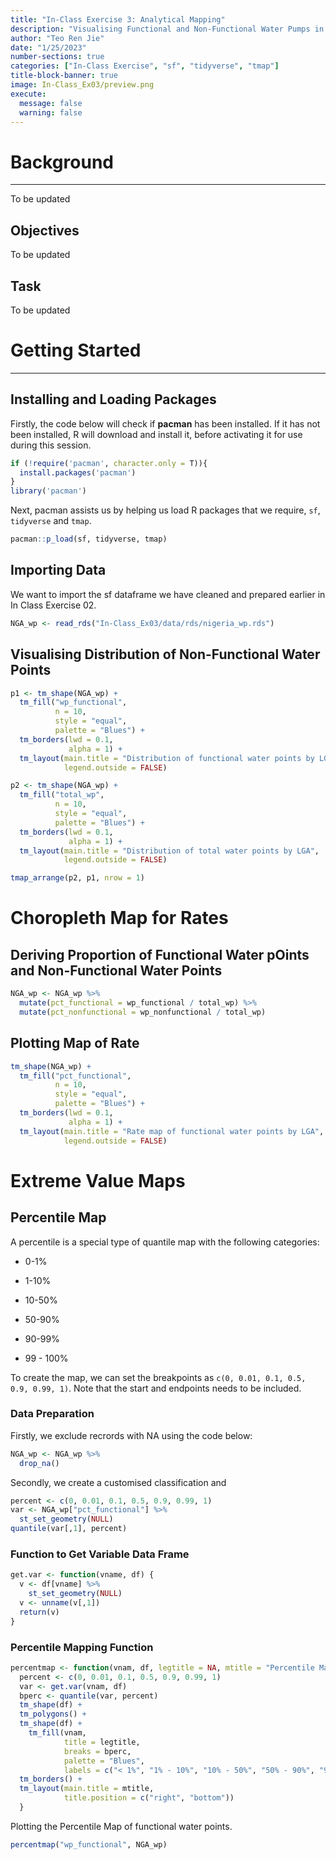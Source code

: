 ```yaml
---
title: "In-Class Exercise 3: Analytical Mapping"
description: "Visualising Functional and Non-Functional Water Pumps in Nigeria at LGA level"
author: "Teo Ren Jie"
date: "1/25/2023"
number-sections: true
categories: ["In-Class Exercise", "sf", "tidyverse", "tmap"]
title-block-banner: true
image: In-Class_Ex03/preview.png
execute:
  message: false
  warning: false
---
```


# Background

------------------------------------------------------------------------

To be updated

## Objectives

To be updated

## Task

To be updated

# Getting Started

------------------------------------------------------------------------

## Installing and Loading Packages

Firstly, the code below will check if **pacman** has been installed. If it has not been installed, R will download and install it, before activating it for use during this session.

```r
if (!require('pacman', character.only = T)){
  install.packages('pacman')
}
library('pacman')
```

Next, pacman assists us by helping us load R packages that we require, `sf`, `tidyverse` and `tmap`.

```r
pacman::p_load(sf, tidyverse, tmap)
```

## Importing Data

We want to import the sf dataframe we have cleaned and prepared earlier in In Class Exercise 02.

```r
NGA_wp <- read_rds("In-Class_Ex03/data/rds/nigeria_wp.rds")
```

## Visualising Distribution of Non-Functional Water Points

```r
p1 <- tm_shape(NGA_wp) +
  tm_fill("wp_functional",
          n = 10,
          style = "equal",
          palette = "Blues") +
  tm_borders(lwd = 0.1,
             alpha = 1) +
  tm_layout(main.title = "Distribution of functional water points by LGA",
            legend.outside = FALSE)
```

```r
p2 <- tm_shape(NGA_wp) +
  tm_fill("total_wp",
          n = 10,
          style = "equal",
          palette = "Blues") +
  tm_borders(lwd = 0.1,
             alpha = 1) +
  tm_layout(main.title = "Distribution of total water points by LGA",
            legend.outside = FALSE)
```

```r
tmap_arrange(p2, p1, nrow = 1)
```

# Choropleth Map for Rates

## Deriving Proportion of Functional Water pOints and Non-Functional Water Points

```r
NGA_wp <- NGA_wp %>%
  mutate(pct_functional = wp_functional / total_wp) %>%
  mutate(pct_nonfunctional = wp_nonfunctional / total_wp)
```

## Plotting Map of Rate

```r
tm_shape(NGA_wp) +
  tm_fill("pct_functional",
          n = 10,
          style = "equal",
          palette = "Blues") +
  tm_borders(lwd = 0.1,
             alpha = 1) +
  tm_layout(main.title = "Rate map of functional water points by LGA",
            legend.outside = FALSE)
```

# Extreme Value Maps

## Percentile Map

A percentile is a special type of quantile map with the following categories:

-   0-1%

-   1-10%

-   10-50%

-   50-90%

-   90-99%

-   99 - 100%

To create the map, we can set the breakpoints as `c(0, 0.01, 0.1, 0.5, 0.9, 0.99, 1)`. Note that the start and endpoints needs to be included.

### Data Preparation

Firstly, we exclude recrords with NA using the code below:

```r
NGA_wp <- NGA_wp %>%
  drop_na()
```

Secondly, we create a customised classification and

```r
percent <- c(0, 0.01, 0.1, 0.5, 0.9, 0.99, 1)
var <- NGA_wp["pct_functional"] %>%
  st_set_geometry(NULL)
quantile(var[,1], percent)
```

### Function to Get Variable Data Frame

```r
get.var <- function(vname, df) {
  v <- df[vname] %>%
    st_set_geometry(NULL)
  v <- unname(v[,1])
  return(v)
}
```

### Percentile Mapping Function

```r
percentmap <- function(vnam, df, legtitle = NA, mtitle = "Percentile Map"){
  percent <- c(0, 0.01, 0.1, 0.5, 0.9, 0.99, 1)
  var <- get.var(vnam, df)
  bperc <- quantile(var, percent)
  tm_shape(df) +
  tm_polygons() +
  tm_shape(df) +
    tm_fill(vnam,
            title = legtitle,
            breaks = bperc,
            palette = "Blues",
            labels = c("< 1%", "1% - 10%", "10% - 50%", "50% - 90%", "90% - 99%", "99% - 100%")) +
  tm_borders() +
  tm_layout(main.title = mtitle,
            title.position = c("right", "bottom"))
  }
```

Plotting the Percentile Map of functional water points.

```r
percentmap("wp_functional", NGA_wp)
```
